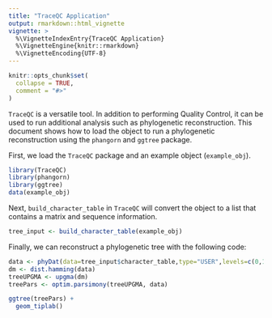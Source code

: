 ```yaml
---
title: "TraceQC Application"
output: rmarkdown::html_vignette
vignette: >
  %\VignetteIndexEntry{TraceQC Application}
  %\VignetteEngine{knitr::rmarkdown}
  %\VignetteEncoding{UTF-8}
---
```


```r
knitr::opts_chunk$set(
  collapse = TRUE,
  comment = "#>"
)
```

`TraceQC` is a versatile tool. In addition to performing Quality Control, it can be used to run additional analysis such as phylogenetic reconstruction. This document shows how to load the object to run a phylogenetic reconstruction using the `phangorn` and `ggtree` package.

First, we load the `TraceQC` package and an example object (`example_obj`).

```r
library(TraceQC)
library(phangorn)
library(ggtree)
data(example_obj)
```

Next, `build_character_table` in `TraceQC` will convert the object to a list that contains a matrix and sequence information.

```r
tree_input <- build_character_table(example_obj)
```


Finally, we can reconstruct a phylogenetic tree with the following code:

``` r
data <- phyDat(data=tree_input$character_table,type="USER",levels=c(0,1))
dm <- dist.hamming(data)
treeUPGMA <- upgma(dm)
treePars <- optim.parsimony(treeUPGMA, data)

ggtree(treePars) +
  geom_tiplab()
````
